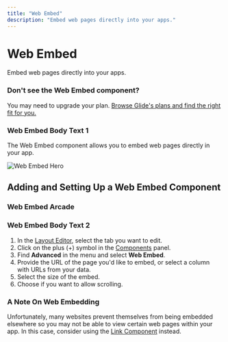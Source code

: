 ```yaml
---
title: "Web Embed"
description: "Embed web pages directly into your apps."
---
```


# Web Embed

Embed web pages directly into your apps.

### Don't see the Web Embed component?

You may need to upgrade your plan. [Browse Glide's plans and find the right fit for you.](https://www.glideapps.com/pricing)

### Web Embed Body Text 1

The Web Embed component allows you to embed web pages directly in your app.



![Web Embed Hero](https://images.ctfassets.net/yreygbm72t08/5aVknj9NpXC7xB7XXnCTww/6573ca99af7c23c692ec4ab41fce2ed6/CleanShot_2024-10-03_at_5_.41.15_2x.png)



## Adding and Setting Up a Web Embed Component



### Web Embed Arcade

### Web Embed Body Text 2

1. In the [Layout Editor](/intro-to-layout/), select the tab you want to edit.
2. Click on the plus (+) symbol in the [Components](/components/) panel.
3. Find **Advanced** in the menu and select **Web Embed**.
4. Provide the URL of the page you'd like to embed, or select a column with URLs from your data. 
5. Select the size of the embed. 
6. Choose if you want to allow scrolling. 

### A Note On Web Embedding

Unfortunately, many websites prevent themselves from being embedded elsewhere so you may not be able to view certain web pages within your app. In this case, consider using the [Link Component](/link-component) instead.

